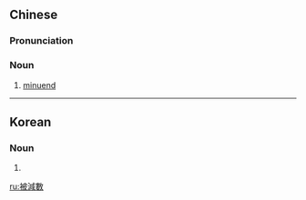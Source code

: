 {{also|被減数|被减数}}
==Chinese==
{{zh-forms|s=被减数}}

===Pronunciation===
{{zh-pron
|m=bèijiǎnshù
|c=bei6 gaam2 sou3
|cat=n
}}

===Noun===
{{zh-noun}}

# [[minuend]] {{gloss|number from which another is subtracted}}

{{zh-cat|Arithmetic}}

----

==Korean==
{{ko-hanjatab}}

===Noun===
{{ko-noun|hj|hangeul=피감수}}

# {{hanja form of|피감수|[[minuend]]}}

[[ru:被減數]]